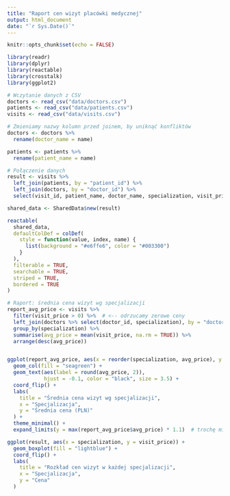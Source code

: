```yaml
---
title: "Raport cen wizyt placówki medycznej"
output: html_document
date: "`r Sys.Date()`"
---
```


```r
knitr::opts_chunk$set(echo = FALSE)

library(readr)
library(dplyr)
library(reactable)
library(crosstalk)
library(ggplot2)

# Wczytanie danych z CSV
doctors <- read_csv("data/doctors.csv")
patients <- read_csv("data/patients.csv")
visits <- read_csv("data/visits.csv")

# Zmieniamy nazwy kolumn przed joinem, by uniknąć konfliktów
doctors <- doctors %>%
  rename(doctor_name = name)

patients <- patients %>%
  rename(patient_name = name)

# Połączenie danych
result <- visits %>%
  left_join(patients, by = "patient_id") %>%
  left_join(doctors, by = "doctor_id") %>%
  select(visit_id, patient_name, doctor_name, specialization, visit_price, visit_date,)
```

```r
shared_data <- SharedData$new(result)

reactable(
  shared_data,
  defaultColDef = colDef(
    style = function(value, index, name) {
      list(background = "#e6ffe6", color = "#003300")
    }
  ),
  filterable = TRUE,
  searchable = TRUE,
  striped = TRUE,
  bordered = TRUE
)

```
```r

# Raport: średnia cena wizyt wg specjalizacji
report_avg_price <- visits %>%
  filter(visit_price > 0) %>%  # <-- odrzucamy zerowe ceny
  left_join(doctors %>% select(doctor_id, specialization), by = "doctor_id") %>%
  group_by(specialization) %>%
  summarise(avg_price = mean(visit_price, na.rm = TRUE)) %>%
  arrange(desc(avg_price))


ggplot(report_avg_price, aes(x = reorder(specialization, avg_price), y = avg_price)) +
  geom_col(fill = "seagreen") +
  geom_text(aes(label = round(avg_price, 2)), 
            hjust = -0.1, color = "black", size = 3.5) +
  coord_flip() +
  labs(
    title = "Średnia cena wizyt wg specjalizacji",
    x = "Specjalizacja",
    y = "Średnia cena (PLN)"
  ) +
  theme_minimal() +
  expand_limits(y = max(report_avg_price$avg_price) * 1.1)  # trochę miejsca dla etykiet

```

```r

ggplot(result, aes(x = specialization, y = visit_price)) +
  geom_boxplot(fill = "lightblue") +
  coord_flip() +
  labs(
    title = "Rozkład cen wizyt w każdej specjalizacji",
    x = "Specjalizacja",
    y = "Cena"
  )

```
